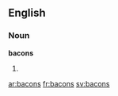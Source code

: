 ==English==

===Noun===
'''bacons'''

# {{plural of|bacon}}

[[ar:bacons]]
[[fr:bacons]]
[[sv:bacons]]